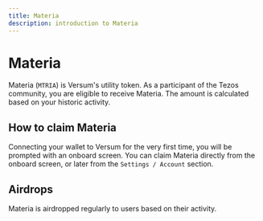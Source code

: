 ```yaml
---
title: Materia
description: introduction to Materia
---
```


# Materia

Materia (`MTRIA`) is Versum's utility token.
As a participant of the Tezos community, you are eligible to receive Materia. The amount is calculated based on your historic activity.

## How to claim Materia

Connecting your wallet to Versum for the very first time, you will be prompted with an onboard screen. You can claim Materia directly from the onboard screen, or later from the `Settings / Account` section.

## Airdrops

Materia is airdropped regularly to users based on their activity.
